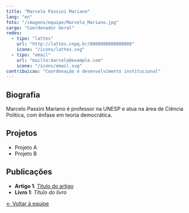 ```yaml
---
title: "Marcelo Passini Mariano"
lang: "en"
foto: "/imagens/equipe/Marcelo_Mariano.jpg"
cargo: "Coordenador Geral"
redes:
  - tipo: "lattes"
    url: "http://lattes.cnpq.br/0000000000000000"
    icone: "/icons/lattes.svg"
  - tipo: "email"
    url: "mailto:marcelo@example.com"
    icone: "/icons/email.svg"
contribuicao: "Coordenação e desenvolvimento institucional"
---
```



## Biografia

Marcelo Passini Mariano é professor na UNESP e atua na área de Ciência Política, com ênfase em teoria democrática.

## Projetos

- Projeto A
- Projeto B

## Publicações

- **Artigo 1**: [Título do artigo](#)
- **Livro 1**: *Título do livro*

[← Voltar à equipe](/pt/institucional/equipe)

